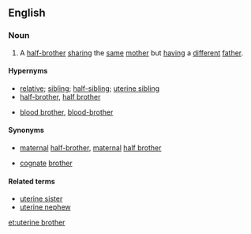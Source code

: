 ==English==

===Noun===
{{en-noun}}

# A [[half-brother]] [[sharing]] the [[same]] [[mother]] but [[having]] a [[different]] [[father]].

====Hypernyms====
* [[relative]]; [[sibling]]; [[half-sibling]]; [[uterine sibling]]
* [[half-brother]], [[half brother]]
* {{sense|in some contexts}} [[blood brother]], [[blood-brother]]

====Synonyms====
* [[maternal]] [[half-brother]], [[maternal]] [[half brother]]
* {{sense|uncommon}} [[cognate]] [[brother]]

====Related terms====
* [[uterine sister]]
* [[uterine nephew]]

[[et:uterine brother]]